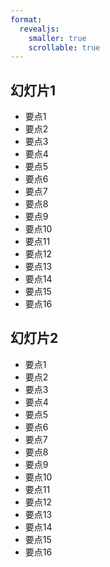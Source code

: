 ```yaml
---
format:
  revealjs:
    smaller: true
    scrollable: true
---
```


## 幻灯片1

* 要点1
* 要点2
* 要点3
* 要点4
* 要点5
* 要点6
* 要点7
* 要点8
* 要点9
* 要点10
* 要点11
* 要点12
* 要点13
* 要点14
* 要点15
* 要点16

## 幻灯片2

* 要点1
* 要点2
* 要点3
* 要点4
* 要点5
* 要点6
* 要点7
* 要点8
* 要点9
* 要点10
* 要点11
* 要点12
* 要点13
* 要点14
* 要点15
* 要点16
